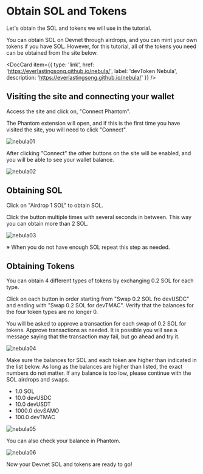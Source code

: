 
# Obtain SOL and Tokens

Let's obtain the SOL and tokens we will use in the tutorial.

You can obtain SOL on Devnet through airdrops, and you can mint your own tokens if you have SOL. However, for this tutorial, all of the tokens you need can be obtained from the site below.

<DocCard item={{
  type: 'link',
  href: 'https://everlastingsong.github.io/nebula/',
  label: 'devToken Nebula',
  description: 'https://everlastingsong.github.io/nebula/'
}} />

## Visiting the site and connecting your wallet
Access the site and click on, "Connect Phantom".

The Phantom extension will open, and if this is the first time you have visited the site, you will need to click "Connect".

![nebula01](../../../static/img/04-Legacy%20SDK/05-Tour%20de%20Whirlpool/nebula01.png)

After clicking "Connect" the other buttons on the site will be enabled, and you will be able to see your wallet balance.

![nebula02](../../../static/img/04-Legacy%20SDK/05-Tour%20de%20Whirlpool/nebula02.avif)

## Obtaining SOL

Click on "Airdrop 1 SOL" to obtain SOL.

Click the button multiple times with several seconds in between. This way you can obtain more than 2 SOL.

![nebula03](../../../static/img/04-Legacy%20SDK/05-Tour%20de%20Whirlpool/nebula03.avif)

※ When you do not have enough SOL repeat this step as needed.

## Obtaining Tokens
You can obtain 4 different types of tokens by exchanging 0.2 SOL for each type.

Click on each button in order starting from "Swap 0.2 SOL fro devUSDC" and ending with "Swap 0.2 SOL for devTMAC". Verify that the balances for the four token types are no longer 0.

You will be asked to approve a transaction for each swap of 0.2 SOL for tokens. Approve transactions as needed. It is possible you will see a message saying that the transaction may fail, but go ahead and try it.

![nebula04](../../../static/img/04-Legacy%20SDK/05-Tour%20de%20Whirlpool/nebula04.png)

Make sure the balances for SOL and each token are higher than indicated in the list below. As long as the balances are higher than listed, the exact numbers do not matter. If any balance is too low, please continue with the SOL airdrops and swaps.
- 1.0 SOL
- 10.0 devUSDC
- 10.0 devUSDT
- 1000.0 devSAMO
- 100.0 devTMAC

![nebula05](../../../static/img/04-Legacy%20SDK/05-Tour%20de%20Whirlpool/nebula05.avif)

You can also check your balance in Phantom.

![nebula06](../../../static/img/04-Legacy%20SDK/05-Tour%20de%20Whirlpool/nebula06.avif)

Now your Devnet SOL and tokens are ready to go!